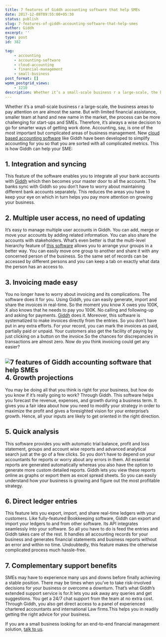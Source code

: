 ```yaml
---
title: 7 features of Giddh accounting software that help SMEs
date: 2017-12-08T09:55:00+05:30
status: publish
slug: 7-features-of-giddh-accounting-software-that-help-smes
author: Giddh
excerpt: ''
type: post
id: 382

tag:
    - accounting
    - accounting-software
    - cloud-accounting
    - financial-management
    - small-business
post_format: []
wpmm_postgrid_views:
    - 1210
description: Whether it’s a small-scale business r a large-scale, the business areas to pay attention on are almost the same. But with limited financial assistance, smaller team at
---
```

Whether it’s a small-scale business r a large-scale, the business areas to pay attention on are almost the same. But with limited financial assistance, smaller team at hand and new name in the market, the process can be more challenging for start-ups and SMEs. Therefore, it’s always a wise decision to go for smarter ways of getting work done. Accounting, say, is one of the most important but complicated areas of business management. New [cloud based accounting software](https://giddh.com) like Giddh have been developed to simplify accounting for you so that you are sorted with all complicated metrics. This is how Giddh can help your SME:

**1. Integration and syncing**
------------------------------

This feature of the software enables you to integrate all your bank accounts with [Giddh](https://giddh.com) which then becomes your master door to all the accounts. The banks sync with Giddh so you don’t have to worry about maintaining different bank accounts separately. This reduces the areas you have to keep your eye on which in turn helps you pay more attention on growing your business.

**2. Multiple user access, no need of updating**
------------------------------------------------

It’s easy to manage multiple user accounts in Giddh. You can add, merge or move your accounts by adding related information. You can also share the accounts with stakeholders. What’s even better is that the multi-level hierarchy feature of [this software](https://giddh.com) allows you to arrange your groups in a better way. You can easily move one group to another and share it with any concerned person of the business. So the same set of records can be accessed by different persons and you can keep a tab on exactly what data the person has an access to.

**3. Invoicing made easy**
--------------------------

You no longer have to worry about invoicing and its complications. The software does it for you. Using Giddh, you can easily generate, import and share the invoices in real-time. So the moment you know X owes you 100K, X also knows that he needs to pay you 100K. No calling and following-up and asking for payments. [Giddh](https://giddh.com) does it. Moreover, this software is systematized to make invoices directly from the entries. So you don’t have put in any extra efforts. For your record, you can mark the invoices as paid, partially paid or unpaid. Your customers also get the facility of paying by just clicking on a button on the invoice.So the chances for discrepancies in transactions are almost zero. Now do you think invoicing could get any easier?

<img class="wp-block-image size-large" src = "../../img/blog/1_xJiX0NG6Igd2pbFoGxygKw.webp" alt="7 features of Giddh accounting software that help SMEs" /><br />**4. Growth projections**
-------------------------

You may be doing all that you think is right for your business, but how do you know if it’s really going to work? Through Giddh. This software helps you forecast the revenue, expenses, and growth during a business term. It gives you a fair idea about how you need to modify your strategy in order to maximize the profit and gives a foresighted vision for your enterprise’s growth. Hence, all your inputs are likely to get oriented in the right direction.

**5. Quick analysis**
---------------------

This software provides you with automatic trial balance, profit and loss statement, groups and account wise reports and advanced analytical search just at the go of a few clicks. So you don’t have to depend on your accountants for reports or worry about any errors in them. All essential reports are generated automatically whereas you also have the option to generate more custom detailed reports. Giddh lets you view these reports online as graphs or export them as excel spread sheets. So you can easily understand how your business is growing and figure out the most profitable strategy.

**6. Direct ledger entries**
----------------------------

This feature lets you export, import, and share real-time ledgers with your customers. Like fully-featured Bookkeeping software, Giddh can export and import your ledgers to and from other software. Its API integrates seamlessly into your software. So all you have to do is feed the entries and Giddh takes care of the rest. It handles all accounting records for your business and generates financial statements and business reports without an error and within no time. Undoubtedly, this feature makes the otherwise complicated process much hassle-free.

**7. Complementary support benefits**
-------------------------------------

SMEs may have to experience many ups and downs before finally achieving a stable position. There may be times when you’ve to take risk-involved decisions for your business or overcome a downturn. That’s what Giddh’s extended support service is for.It lets you ask away any queries and get suggestions. You get a 24/7 chat support from the team at no extra cost. Through Giddh, you also get direct access to a panel of experienced chartered accountants and international Law firms.This helps you in readily getting the right advice for your business.

If you are a small business looking for an end-to-end financial management solution, [talk to us](https://giddh.com).